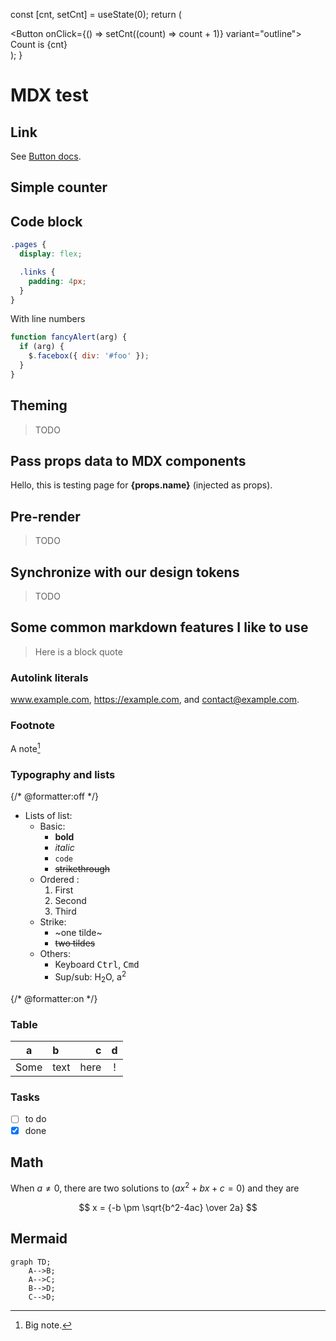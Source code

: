 
  const [cnt, setCnt] = useState(0);
  return (
    <div>
      <Button onClick={() => setCnt((count) => count + 1)} variant="outline">
        Count is {cnt}
      </Button>
    </div>
  );
}

# MDX test

## Link

See [Button docs](../atoms/Button/Button.mdx).

## Simple counter

<Counter />

## Code block

```css
.pages {
  display: flex;

  .links {
    padding: 4px;
  }
}
```

With line numbers

```js {1,3-4} showLineNumbers
function fancyAlert(arg) {
  if (arg) {
    $.facebox({ div: '#foo' });
  }
}
```

## Theming

> TODO

## Pass props data to MDX components

Hello, this is testing page for **{props.name}** (injected as props).

## Pre-render

> TODO

## Synchronize with our design tokens

> TODO

## Some common markdown features I like to use

> Here is a block quote

### Autolink literals

www.example.com, https://example.com, and contact@example.com.

### Footnote

A note[^1]

[^1]: Big note.

### Typography and lists

{/* @formatter:off */}

- Lists of list:
  - Basic:
    - **bold**
    - _italic_
    - `code`
    - ~~strikethrough~~
  - Ordered :
    1. First
    2. Second
    3. Third
  - Strike:
    - ~one tilde~
    - ~~two tildes~~
  - Others:
    - Keyboard <kbd>Ctrl</kbd>, <kbd>Cmd</kbd>
    - Sup/sub: H<sub>2</sub>O, a<sup>2</sup>

{/* @formatter:on */}

### Table

| a    | b    |    c |  d  |
| ---- | :--- | ---: | :-: |
| Some | text | here |  !  |

### Tasks

- [ ] to do
- [x] done

## Math

When $a \ne 0$, there are two solutions to $(ax^2 + bx + c = 0)$ and they are

$$ x = {-b \pm \sqrt{b^2-4ac} \over 2a} $$

## Mermaid

```mermaid
graph TD;
    A-->B;
    A-->C;
    B-->D;
    C-->D;
```
